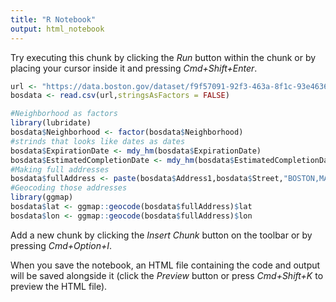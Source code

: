 ```yaml
---
title: "R Notebook"
output: html_notebook
---
```



Try executing this chunk by clicking the *Run* button within the chunk or by placing your cursor inside it and pressing *Cmd+Shift+Enter*. 

```r

url <- "https://data.boston.gov/dataset/f9f57091-92f3-463a-8f1c-93e46361296d/resource/36fcf981-e414-4891-93ea-f5905cec46fc/download/streetconstruction.csv"
bosdata <- read.csv(url,stringsAsFactors = FALSE)

```
```r
#Neighborhood as factors
library(lubridate)
bosdata$Neighborhood <- factor(bosdata$Neighborhood)
#strinds that looks like dates as dates
bosdata$ExpirationDate <- mdy_hm(bosdata$ExpirationDate)
bosdata$EstimatedCompletionDate <- mdy_hm(bosdata$EstimatedCompletionDate)
#Making full addresses
bosdata$fullAddress <- paste(bosdata$Address1,bosdata$Street,"BOSTON,MA",' ')
#Geocoding those addresses
library(ggmap)
bosdata$lat <- ggmap::geocode(bosdata$fullAddress)$lat
bosdata$lon <- ggmap::geocode(bosdata$fullAddress)$lon
```

Add a new chunk by clicking the *Insert Chunk* button on the toolbar or by pressing *Cmd+Option+I*.

When you save the notebook, an HTML file containing the code and output will be saved alongside it (click the *Preview* button or press *Cmd+Shift+K* to preview the HTML file).
